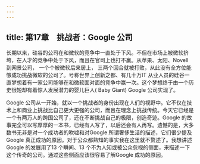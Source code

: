 ```yaml
---
---
---
```

title: 第17章　挑战者：Google 公司
---



长期以来，硅谷的公司在和微软的竞争中一直处于下风。不但在市场上被微软挤垮，在人才的竞争中处于下风，而且在官司上也打不赢。从苹果、太阳、Novell 到网景公司， 一个个被微软后来居上， 三两个回合就被打败，从此没有全方位能够成功挑战微软的公司了。号称世界上创新之都、有几十万IT 从业人员的硅谷一直梦想着有一家公司能够在和微软面对面的竞争中赢一次。这个梦想终于由一个历史很短却有着惊人发展潜力的婴儿巨人( Baby Giant) Google 公司实现了。

Google 公司从一开始，就以一个挑战者的身份出现在人们的视野中。它不仅在技术上和商业上挑战比自己更大更强的公司，而且在理念上挑战传统。今天它已经是一个有两万人的跨国公司了，还在不断挑战自己的极限，创造奇迹。Google 的故事完全可以写厚厚的一本书，已经有人写了，以后还会有人再写。遗憾的是，大多数书无非是对一个成功者的吹嘘和对Google 所谓奢侈生活的描述，它们很少提及Google 真正成功的原因。对于公众都熟知的事实我在这里就不赘述了。我想讲述Google 的发展用了13 个瞬间、13 个不为人知或被公众忽视的侧面，来描述一下这个传奇的公司。通过这些侧面应该很容易了解Google 成功的原因。